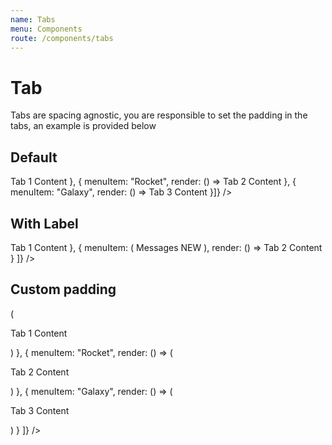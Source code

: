 ```yaml
---
name: Tabs
menu: Components
route: /components/tabs
---
```




# Tab

Tabs are spacing agnostic, you are responsible to set the padding in the tabs, an example is provided below

## Default

<Playground>
    <Tab
        menu={{ secondary: true, pointing: true }}
        panes={[{ menuItem: "Star", render: () => <Tab.Pane attached={false}>Tab 1 Content</Tab.Pane> }, { menuItem: "Rocket", render: () => <Tab.Pane attached={false}>Tab 2 Content</Tab.Pane> }, { menuItem: "Galaxy", render: () => <Tab.Pane attached={false}>Tab 3 Content</Tab.Pane> }]}
    />
</Playground>

## With Label

<Playground>
    <Tab
        menu={{ secondary: true, pointing: true }}
        panes={[
            {
                menuItem: { key: "users", content: "Users" },
                render: () => <Tab.Pane attached={false}>Tab 1 Content</Tab.Pane>
            },
            {
                menuItem: (
                    <Menu.Item key="messages" className="with-label">
                        Messages
                        <Label className="primary" size="tiny">
                            NEW
                        </Label>
                    </Menu.Item>
                ),
                render: () => <Tab.Pane attached={false}>Tab 2 Content</Tab.Pane>
            }
        ]}
    />
</Playground>

## Custom padding

<Playground>
    <Tab
        menu={{ secondary: true, pointing: true }}
        panes={[
            {
                menuItem: "Star",
                render: () => (
                    <Tab.Pane attached={false}>
                        <div className="pa8">
                            <p>Tab 1 Content</p>
                        </div>
                    </Tab.Pane>
                )
            },
            {
                menuItem: "Rocket",
                render: () => (
                    <Tab.Pane attached={false}>
                        <div className="pa8">
                            <p>Tab 2 Content</p>
                        </div>
                    </Tab.Pane>
                )
            },
            {
                menuItem: "Galaxy",
                render: () => (
                    <Tab.Pane attached={false}>
                        <div className="pa8">
                            <p>Tab 3 Content</p>
                        </div>
                    </Tab.Pane>
                )
            }
        ]}
    />
</Playground>
